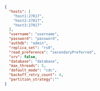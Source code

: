 
```json title="OLAKE_DIRECTORY/config.json"
{
  "hosts": [
    "host1:27017",
    "host2:27017",
    "host3:27017"
  ],
  "username": "username",
  "password": "password",
  "authdb": "admin",
  "replica_set": "rs0",
  "read_preference": "secondaryPreferred",
  "srv": false,
  "database": "database",
  "max_threads": 5,
  "default_mode": "cdc",
  "backoff_retry_count": 4,
  "partition_strategy":""
}
```
